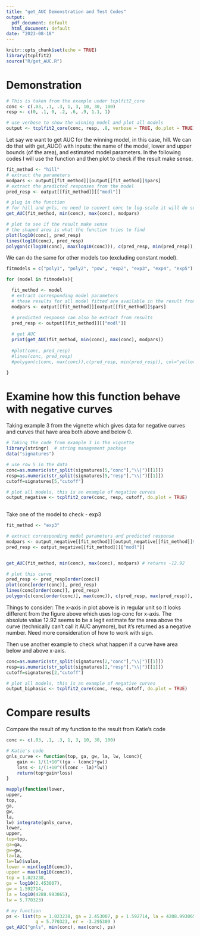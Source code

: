 ```yaml
---
title: "get_AUC Demonstration and Test Codes"
output:
  pdf_document: default
  html_document: default
date: "2023-08-18"
---
```


```r
knitr::opts_chunk$set(echo = TRUE)
library(tcplfit2)
source("R/get_AUC.R")
```


# Demonstration

```r
# This is taken from the example under tcplfit2_core
conc <- c(.03, .1, .3, 1, 3, 10, 30, 100)
resp <- c(0, .1, 0, .2, .6, .9, 1.1, 1)

# use verbose to show the winning model and plot all models 
output <- tcplfit2_core(conc, resp, .8, verbose = TRUE, do.plot = TRUE)
```

Let say we want to get AUC for the winning model, in this case, hill. We can do that with get_AUC() with inputs: the name of the model, lower and upper bounds (of the area), and estimated model parameters. In the following codes I will use the function and then plot to check if the result make sense.

```r
fit_method <- "hill"
# extract the parameters 
modpars <- output[[fit_method]][output[[fit_method]]$pars]
# extract the predicted responses from the model
pred_resp <- output[[fit_method]][["modl"]]

# plug in the function 
# for hill and gnls, no need to convert conc to log-scale it will do so inside the function
get_AUC(fit_method, min(conc), max(conc), modpars)

# plot to see if the result make sense
# the shaped area is what the function tries to find
plot(log10(conc), pred_resp)
lines(log10(conc), pred_resp)
polygon(c(log10(conc), max(log10(conc))), c(pred_resp, min(pred_resp)), col="yellow")
```

We can do the same for other models too (excluding constant model).

```r
fitmodels = c("poly1", "poly2", "pow", "exp2", "exp3", "exp4", "exp5")

for (model in fitmodels){

  fit_method <- model
  # extract corresponding model parameters
  # these results for all model fitted are available in the result from tcplfit2_core  
  modpars <- output[[fit_method]][output[[fit_method]]$pars]

  # predicted response can also be extract from results
  pred_resp <- output[[fit_method]][["modl"]]
  
  # get AUC
  print(get_AUC(fit_method, min(conc), max(conc), modpars))
  
  #plot(conc, pred_resp)
  #lines(conc, pred_resp)
  #polygon(c(conc, max(conc)),c(pred_resp, min(pred_resp)), col="yellow")

}
```

# Examine how this function behave with negative curves

Taking example 3 from the vignette which gives data for negative curves and curves that have area both above and below 0.

```r
# Taking the code from example 3 in the vignette 
library(stringr)  # string management package
data("signatures")

# use row 5 in the data
conc=as.numeric(str_split(signatures[5,"conc"],"\\|")[[1]])
resp=as.numeric(str_split(signatures[5,"resp"],"\\|")[[1]])
cutoff=signatures[5,"cutoff"]

# plot all models, this is an example of negative curves 
output_negative <- tcplfit2_core(conc, resp, cutoff, do.plot = TRUE)
    
```

Take one of the model to check - exp3

```r
fit_method <- "exp3"

# extract corresponding model parameters and predicted response
modpars <- output_negative[[fit_method]][output_negative[[fit_method]]$pars]
pred_resp <- output_negative[[fit_method]][["modl"]]


get_AUC(fit_method, min(conc), max(conc), modpars) # returns -12.92

# plot this curve
pred_resp <- pred_resp[order(conc)]
plot(conc[order(conc)], pred_resp)
lines(conc[order(conc)], pred_resp)
polygon(c(conc[order(conc)], max(conc)), c(pred_resp, max(pred_resp)), col="yellow")
```

Things to consider: The x-axis in plot above is in regular unit so it looks different from the figure above which uses log-conc for x-axis. The absolute value 12.92 seems to be a legit estimate for the area above the curve (technically can't call it AUC anymore), but it's returned as a negative number. Need more consideration of how to work with sign. 

Then use another example to check what happen if a curve have area below and above x-axis.

```r
conc=as.numeric(str_split(signatures[2,"conc"],"\\|")[[1]])
resp=as.numeric(str_split(signatures[2,"resp"],"\\|")[[1]])
cutoff=signatures[2,"cutoff"]

# plot all models, this is an example of negative curves 
output_biphasic <- tcplfit2_core(conc, resp, cutoff, do.plot = TRUE)
```

# Compare results

Compare the result of my function to the result from Katie's code

```r
conc <- c(.03, .1, .3, 1, 3, 10, 30, 100)

# Katie's code 
gnls_curve <- function(top, ga, gw, la, lw, lconc){
    gain <- 1/(1+10^((ga - lconc)*gw))
    loss <- 1/(1+10^((lconc - la)*lw))
    return(top*gain*loss)
}

mapply(function(lower,
upper,
top,
ga,
gw,
la,
lw) integrate(gnls_curve,
lower,
upper,
top=top,
ga=ga,
gw=gw,
la=la,
lw=lw)$value,
lower = min(log10(conc)),
upper = max(log10(conc)),
top = 1.023238,
ga = log10(2.453007),
gw = 1.592714,
la = log10(4288.993065),
lw = 5.770323)

# my function 
ps <- list(tp = 1.023238, ga = 2.453007, p = 1.592714, la = 4288.993065,
           q = 5.770323, er = -3.295309 )
get_AUC("gnls", min(conc), max(conc), ps)
```
